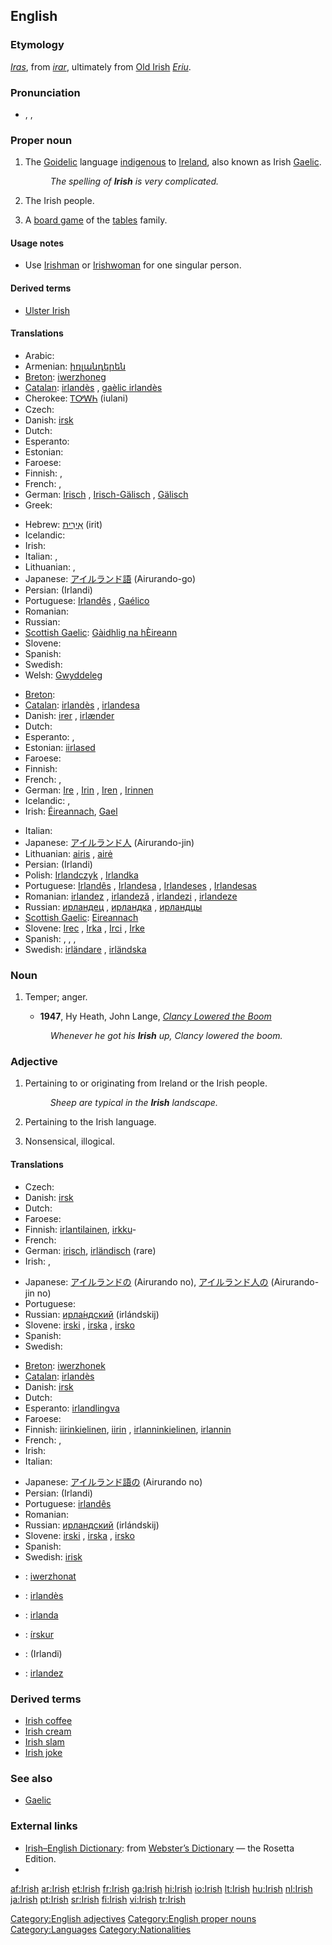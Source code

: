 {{wikipedia}}
{{interwiktionary|code=ga}}
==English==

===Etymology===
{{OE.}} ''[[Iras]]'', from {{ON.}} ''[[irar]]'', ultimately from [[:w:Old Irish|Old Irish]] ''[[Eriu]]''.

===Pronunciation===
* {{enPR|ī'rĭsh}}, {{IPA|/ˈaɪrɪʃ/}}, {{SAMPA|/"aIrIS/}}

===Proper noun===
{{en-proper noun}}

# The [[Goidelic]] language [[indigenous]] to [[Ireland]], also known as Irish [[Gaelic]].
#: ''The spelling of '''Irish''' is very complicated.''
# {{italbrac|collectively as a plural}} The Irish people.
# A [[board game]] of the [[tables]] family.

====Usage notes====
* Use [[Irishman]] or [[Irishwoman]] for one singular person.

====Derived terms====
* [[Ulster Irish]]

====Translations====
{{trans-top|the language}}
* Arabic: {{Arab|[[آيرلندي]]}}
* Armenian: [[իռլանդերեն]]
* [[Breton]]: [[iwerzhoneg]] {{m}}
* [[Catalan]]: [[irlandès]] {{m}}, [[gaèlic irlandès]] {{m}}
* Cherokee: [[ᎢᎤᎳᏂ]] (iulani)
* Czech: {{t-|cs|irština|f}}
* Danish: [[irsk]]
* Dutch: {{t+|nl|Iers|n}}
* Esperanto: {{t-|eo|irlanda lingvo|xs=Esperanto}}
* Estonian: {{t-|et|iiri}}
* Faroese: {{t-|fo|írskt|n|xs=Faroese}}
* Finnish: {{t+|fi|iiri}}, {{t-|fi|irlanti}}
* French: {{t+|fr|irlandais|m}}, {{t+|fr|gaélique irlandais|m}}
* German: [[Irisch]] {{n}}, [[Irisch-Gälisch]] {{n}}, [[Gälisch]] {{n}}
* Greek: {{t+|el|ιρλανδικά|n|p|tr=irlandiká|sc=Grek}}
{{trans-mid}}
* Hebrew: [[אירית|אִירִית]] (irit)
* Icelandic: {{t-|is|Írska}}
* Irish: {{t+|ga|Gaeilge|xs=Irish}}
* Italian: {{t+|it|irlandese|m}}, {{t-|it|gaelico|m}}
* Lithuanian: {{t+|lt|airių|xs=Lithuanian}}, {{t+|lt|airių kalba|xs=Lithuanian}}
* Japanese: [[アイルランド語]] (Airurando-go)
* Persian: {{fa-Arab|[[ایرلندی]]}} (Irlandi)
* Portuguese: [[Irlandês]] {{m}}, [[Gaélico]] {{m}}
* Romanian: {{t+|ro|irlandeză|f}}
* Russian: {{t+|ru|ирландский|m|tr=írlandskij|sc=Cyrl}}
* [[Scottish Gaelic]]: [[Gàidhlig na hÈireann]] {{f}}
* Slovene: {{t+|sl|irščina|f}}
* Spanish: {{t+|es|irlandés|m}}
* Swedish: {{t+|sv|iriska|c}}
* Welsh: [[Gwyddeleg]]
{{trans-bottom}}

{{rfc-trans|most translations in ‘people collectively’ only mention one person}}
{{trans-top|the people}}
* [[Breton]]: {{t|br|Iwerzhoniz|p|xs=Breton}}
* [[Catalan]]: [[irlandès]] {{m}}, [[irlandesa]] {{f}}
* Danish: [[irer]] {{c}}, [[irlænder]] {{c}}
* Dutch: {{t|nl|Ieren||p}}
* Esperanto: {{t-|eo|irlandano|m|xs=Esperanto}}, {{t-|eo|irlandanino|f|xs=Esperanto}}
* Estonian: [[iirlased]]
* Faroese: {{t-|fo|íri|m|xs=Faroese}}
* Finnish: {{t+|fi|irlantilainen|p|alt=irlantilaiset}}
* French: {{t+|fr|Irlandais|m}}, {{t-|fr|Irlandaise|f}}
* German: [[Ire]] {{m}}, [[Irin]] {{f}}, [[Iren]] {{m|p}}, [[Irinnen]] {{f|p}}
* Icelandic: {{t-|is|Írlendingur|m}}, {{t-|is|Írlendingar|p}}
* Irish: [[Éireannach]], [[Gael]]
{{trans-mid}}
* Italian: {{t+|it|irlandese|m|f}}
* Japanese: [[アイルランド人]] (Airurando-jin)
* Lithuanian: [[airis]] {{m}}, [[airė]] {{f}}
* Persian: {{fa-Arab|[[ایرلندی]]}} (Irlandi)
* Polish: [[Irlandczyk]] {{m}}, [[Irlandka]] {{f}}
* Portuguese: [[Irlandês]] {{m}}, [[Irlandesa]] {{f}}, [[Irlandeses]] {{m|p}}, [[Irlandesas]] {{f|p}}
* Romanian: [[irlandez]] {{m}}, [[irlandeză]] {{f}}, [[irlandezi]] {{p}}, [[irlandeze]] {{f|p}}
* Russian: [[ирландец]] {{m}}, [[ирландка]] {{f}}, [[ирландцы]] {{p}}
* [[Scottish Gaelic]]: [[Eireannach]] {{m}}
* Slovene: [[Irec]] {{m}}, [[Irka]] {{f}}, [[Irci]] {{p}}, [[Irke]] {{f|p}}
* Spanish: {{t+|es|irlandés|m}}, {{t-|es|irlandesa|f}}, {{t-|es|irlandeses|m|p}}, {{t-|es|irlandesas|f|p}}
* Swedish: [[irländare]] {{m|f}}, [[irländska]] {{f}}
{{trans-bottom}}

{{trans-top|board game}}
{{trans-mid}}
{{trans-bottom}}

===Noun===
{{en-noun|-}}

# {{informal}} Temper; anger.
#* '''1947''', Hy Heath, John Lange, ''[[w:Clancy Lowered the Boom|Clancy Lowered the Boom]]''
#: ''Whenever he got his '''Irish''' up, Clancy lowered the boom.''

===Adjective===
{{en-adj|-}}

# Pertaining to or originating from Ireland or the Irish people.
#: ''Sheep are typical in the '''Irish''' landscape.''
# Pertaining to the Irish language.
# {{informal|derogatory|dated}} Nonsensical, illogical.

{{rfex|particularly the last}}

====Translations====
{{trans-top|pertaining to or originating from Ireland or the Irish people}}
* Czech: {{t-|cs|irský|m}}
* Danish: [[irsk]]
* Dutch: {{t+|nl|Iers}}
* Faroese: {{t-|fo|írskur|xs=Faroese}}
* Finnish: [[irlantilainen]], [[irkku]]-
* French: {{t+|fr|irlandais}}
* German: [[irisch]], [[irländisch]] (rare)
* Irish: {{t|ga|Éireannach|xs=Irish}}, {{t|ga|Gaelach|xs=Irish}}
{{trans-mid}}
* Japanese: [[アイルランド]]の (Airurando no), [[アイルランド人]]の (Airurando-jin no)
* Portuguese: {{t+|pt|irlandês}}
* Russian: [[ирландский|ирла́ндский]] (irlándskij)
* Slovene: [[irski]] {{m}}, [[irska]] {{f}}, [[irsko]] {{n}}
* Spanish: {{t+|es|irlandés}}
* Swedish: {{t+|sv|irländsk}}
{{trans-bottom}}

{{trans-top|pertaining to the language}}
* [[Breton]]: [[iwerzhonek]]
* [[Catalan]]: [[irlandès]]
* Danish: [[irsk]]
* Dutch: {{t+|nl|Iers}}
* Esperanto: [[irland]][[lingva]]
* Faroese: {{t-|fo|írskur|xs=Faroese}}
* Finnish: [[iiri|iirin]][[kielinen]], [[iiri|iirin]] {{italbrac|+ genitive}}, [[irlanti|irlannin]][[kielinen]], [[irlanti|irlannin]] {{italbrac|+ genitive}}
* French: {{t+|fr|irlandais}}, {{t+|fr|gaélique}}
* Irish: {{t|ga|Gaelach|xs=Irish}}
* Italian: {{t+|it|irlandese}}
{{trans-mid}}
* Japanese: [[アイルランド語]]の (Airurando no)
* Persian: {{fa-Arab|[[ایرلندی]]}} (Irlandi)
* Portuguese: [[irlandês]]
* Romanian: {{t+|ro|irlandeză}}
* Russian: [[ирландский]] (irlándskij)
* Slovene: [[irski]] {{m}}, [[irska]] {{f}}, [[irsko]] {{n}}
* Spanish: {{t+|es|irlandés}}
* Swedish: [[irisk]]
{{trans-bottom}}

{{checktrans-top}}
* {{ttbc|Breton}}: [[iwerzhonat]]
* {{ttbc|Catalan}}: [[irlandès]]
* {{ttbc|Esperanto}}: [[irlanda]]
* {{ttbc|Icelandic}}: [[írskur]]
{{checktrans-mid}}
* {{ttbc|Persian}}: {{fa-Arab|[[ایرلندی]]}} (Irlandi)
* {{ttbc|Romanian}}: [[irlandez]]
{{checktrans-bottom}}

===Derived terms===
* [[Irish coffee]]
* [[Irish cream]]
* [[Irish slam]]
* [[Irish joke]]

===See also===
* [[Gaelic]]

===External links===
* [http://www.websters-online-dictionary.org/definition/Irish-english/ Irish–English Dictionary]: from [http://www.websters-online-dictionary.org/ Webster’s Dictionary] — the Rosetta Edition.
* {{ethnologue|code=gle}}

[[Category:English adjectives]]
[[Category:English proper nouns]]
[[Category:Languages]]
[[Category:Nationalities]]

[[af:Irish]]
[[ar:Irish]]
[[et:Irish]]
[[fr:Irish]]
[[ga:Irish]]
[[hi:Irish]]
[[io:Irish]]
[[lt:Irish]]
[[hu:Irish]]
[[nl:Irish]]
[[ja:Irish]]
[[pt:Irish]]
[[sr:Irish]]
[[fi:Irish]]
[[vi:Irish]]
[[tr:Irish]]